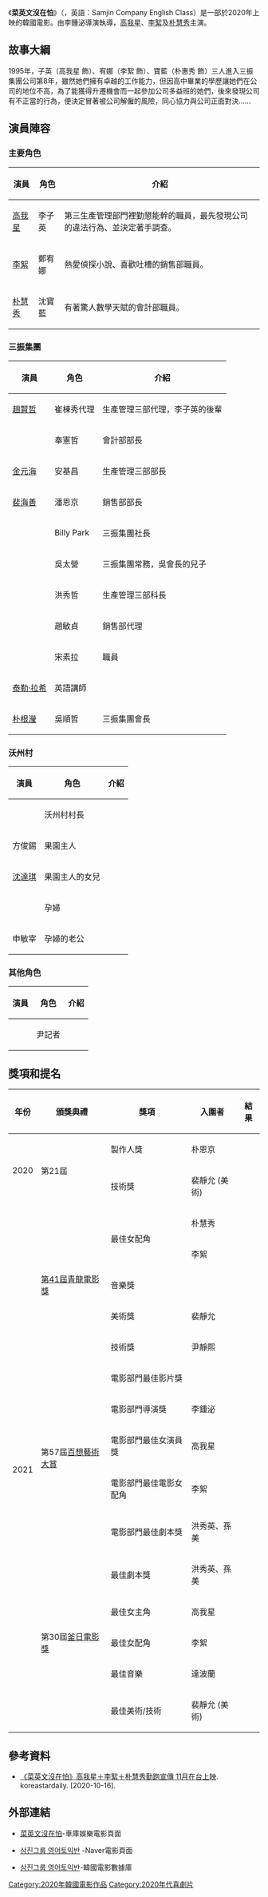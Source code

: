 {{Notability Unreferenced|time=2020-11-03T00:40:29+00:00}}
{{暂定名称}}
{{not|蔡英文}}
{{Infobox film
| 片名 = 菜英文沒在怕
| 電影原名 = {{lang|ko|''삼진그룹 영어토익반''}}<br>{{lang|en|''Samjin Company English Class''}}
| 導演 = 李鍾泌
| 主演 = {{ubl|[[高我星|高我星]]|[[李絮|李絮]]|[[朴慧秀|朴慧秀]]}}
| 發行商 = {{flagicon|KOR}}Lotte Entertainment<br>{{flagicon|TWN}}車庫娛樂
| 上映日期 = {{flagicon|KOR}} 2020年10月21日<br />{{flagicon|TWN}} 2020年11月13日
| 片長 = 110分鐘
| 語言 = [[韓語|韓語]]
| 產地 = {{KOR}}
|中国大陆片名    = 三振集团英语托业班
| 臺灣片名 = 菜英文沒在怕
}}《'''菜英文沒在怕'''》（{{kor|諺='''삼진그룹 영어토익반'''|羅=Samjin-geurup yeong-eotoikban}}，英語：Samjin Company English Class）是一部於2020年上映的韓國電影。由李鍾泌導演執導，[[高我星|高我星]]、[[李絮|李絮]]及[[朴慧秀|朴慧秀]]主演。

== 故事大綱 ==
1995年，子英（高我星 飾）、宥娜（李絮 飾）、寶藍（朴惠秀 飾）三人進入三振集團公司第8年，雖然她們擁有卓越的工作能力，但因高中畢業的學歷讓她們在公司的地位不高，為了能獲得升遷機會而一起參加公司多益班的她們，後來發現公司有不正當的行為，便決定冒著被公司解僱的風險，同心協力與公司正面對決……
== 演員陣容 ==

=== 主要角色 ===
{| class="wikitable" style="text-align:center"
!演員
!角色
!介紹
|-
|[[高我星|高我星]]
|李子英
|第三生產管理部門裡勤懇能幹的職員，最先發現公司的違法行為、並決定著手調查。
|-
|[[李絮|李絮]]
|鄭宥娜
|熱愛偵探小說、喜歡吐槽的銷售部職員。
|-
|[[朴慧秀|朴慧秀]]
|沈寶藍
|有著驚人數學天賦的會計部職員。
|}
=== 三振集團 ===
{| class="wikitable" style="text-align:center"
!演員
!角色
!介紹
|-
|[[趙賢哲|趙賢哲]]
|崔棟秀代理
|生產管理三部代理，李子英的後輩
|-
| {{link-ko|金鐘受|김종수 (배우) }}
|奉憲哲
|會計部部長
|-
| [[金元海|金元海]]
|安基昌
|生產管理三部部長
|-
| [[裴海善|裴海善]]
|潘恩京
|銷售部部長
|-
| {{link-ko|大衛·李·麥金尼斯|데이비드 맥기니스 }}
|Billy Park
|三振集團社長
|-
| {{link-ko|白賢鎮|백현진 }}
|吳太營
|三振集團常務，吳會長的兒子
|-
| {{link-ko|李勝旭|이성욱 (배우) }}
|洪秀哲
|生產管理三部科長
|-
| {{link-ko|崔秀林|최수임}}
|趙敏貞
|銷售部代理
|-
| {{link-ko|李周英|이주영 (1987년)}}
|宋素拉
|職員
|-
| [[泰勒·拉希|泰勒·拉希]]
| 英語講師
| 
|-
| [[朴根瀅|朴根瀅]]
|吳順哲
|三振集團會長
|}

=== 沃州村 ===
{| class="wikitable" style="text-align:center"
!演員
!角色
!介紹
|-
| {{link-ko|柳順雄|유순웅 }}
| 沃州村村長
|
|-
| 方俊錫
| 果園主人
|
|-
| [[沈達琪|沈達琪]]
| 果園主人的女兒
|
|-
| {{link-ko|盧秀珊娜|노수산나 }}
| 孕婦
|
|-
| 申敏宰
| 孕婦的老公
|
|}

=== 其他角色 ===
{| class="wikitable" style="text-align:center"
!演員
!角色
!介紹
|-
| {{link-ko|朴成日|박성일 (배우) }}
| 尹記者
|
|}

== 獎項和提名 ==
{| class="wikitable"
|-
! 年份 !! 頒獎典禮 !! 獎項 !! 入圍者 !! 結果
|-
|rowspan=2| 2020 ||rowspan=2| 第21屆{{link-ko|年度女性電影人獎|올해의 여성영화인상}} || 製作人獎 || 朴恩京 || {{won}}
|-
| 技術獎 || 裴靜允 (美術) || {{won}}
|-
|rowspan=15| 2021 ||rowspan=5| [[第41屆青龍電影獎|第41屆青龍電影獎]] ||rowspan=2| 最佳女配角 || 朴慧秀 || {{nom}}
|-
| 李絮 || {{won}}
|-
| 音樂獎 || {{link-ko|達波蘭|달파란}} || {{won}}
|-
| 美術獎 || 裴靜允 || {{won}}
|-
| 技術獎 || 尹靜熙 || {{nom}}
|-
| rowspan=5| 第57屆[[百想藝術大賞|百想藝術大賞]] || colspan=2|電影部門最佳影片獎 || {{won}}
|-
| 電影部門導演獎 || 李鍾泌 || {{nom}}
|-
| 電影部門最佳女演員獎 || 高我星 || {{nom}}
|-
| 電影部門最佳電影女配角 || 李絮 || {{nom}}
|-
| 電影部門最佳劇本獎 || 洪秀英、孫美 || {{nom}}
|-
| rowspan=5| 第30屆[[釜日電影獎|釜日電影獎]] || 最佳劇本獎|| 洪秀英、孫美|| {{nom}}
|-
| 最佳女主角 || 高我星 || {{nom}}
|-
| 最佳女配角 || 李絮 || {{nom}}
|-
| 最佳音樂 || 達波蘭 || {{nom}}
|-
| 最佳美術/技術 || 裴靜允 (美術) || {{nom}}
|}

== 參考資料 ==

* [https://www.koreastardaily.com/tc/news/130902 《菜英文沒在怕》高我星＋李絮＋朴慧秀勤跑宣傳 11月在台上映]. koreastardaily. [2020-10-16].

== 外部連結 ==

* [https://garageplay.tw/movie/content/2432 菜英文沒在怕]-車庫娛樂電影頁面

* [https://movie.naver.com/movie/bi/mi/basic.nhn?code=189141 삼진그룹 영어토익반] -Naver電影頁面{{ko}}

* [https://www.kmdb.or.kr/db/kor/detail/movie/K/22315# 삼진그룹 영어토익반]-韓國電影數據庫{{ko}}

{{百想藝術大獎電影部門作品獎}}
[[Category:2020年韓國電影作品|Category:2020年韓國電影作品]]
[[Category:2020年代喜劇片|Category:2020年代喜劇片]]